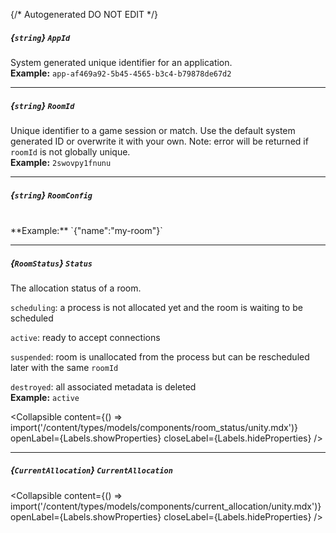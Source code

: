 {/* Autogenerated DO NOT EDIT  */}

##### *{`string`}* `AppId`
System generated unique identifier for an application.
<br/>
**Example:** `app-af469a92-5b45-4565-b3c4-b79878de67d2`

---
##### *{`string`}* `RoomId`
Unique identifier to a game session or match. Use the default system generated ID or overwrite it with your own.
Note: error will be returned if `roomId` is not globally unique.
<br/>
**Example:** `2swovpy1fnunu`

---
##### *{`string`}* `RoomConfig`
<br/>
**Example:** `{"name":"my-room"}`

---
##### *{`RoomStatus`}* `Status`
The allocation status of a room.

`scheduling`: a process is not allocated yet and the room is waiting to be scheduled

`active`: ready to accept connections

`suspended`: room is unallocated from the process but can be rescheduled later with the same `roomId`

`destroyed`: all associated metadata is deleted
<br/>
**Example:** `active`

<Collapsible content={() => import('/content/types/models/components/room_status/unity.mdx')} openLabel={Labels.showProperties} closeLabel={Labels.hideProperties} />


---
##### *{`CurrentAllocation`}* `CurrentAllocation`

<Collapsible content={() => import('/content/types/models/components/current_allocation/unity.mdx')} openLabel={Labels.showProperties} closeLabel={Labels.hideProperties} />



